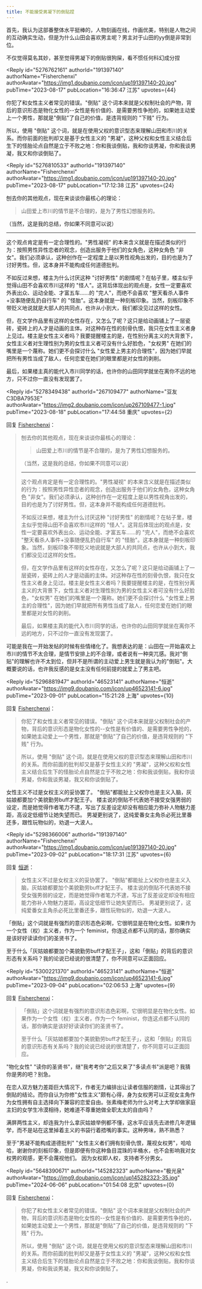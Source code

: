 ```yaml
---
title: 不能接受男凝下的倒贴捏
---
```



<Forum groupName="我心里危险的东西" groupUrl="https://www.douban.com/group/737152/" archivedAt="2025-05-16T14:24:32.519Z">
  <Post
    id="291674403"
    title="不能接受男凝下的倒贴捏"
    url="https://www.douban.com/group/topic/291674403/?_spm_id=MjY3MTA5NDc3"
    pubTime="04-04"
    highlightUserId="191397140"
  >
首先，我认为这部番整体水平挺棒的，人物刻画在线，作画优美，特别是人物之间的互动确实生动，但是为什么山田会喜欢男主呢？男主对于山田的yy倒是非常到位。

不仅觉得莫名其妙，甚至觉得男凝下的倒贴很狗屎，看不惯任何科幻成分捏

<Reply
  id="5276762161"
  authorId="191397140"
  authorName="Fisherchenxi"
  authorAvatar="https://img1.doubanio.com/icon/up191397140-20.jpg"
  pubTime="2023-08-17"
  pubLocation="16:36:47 江苏"
  upvotes={44}
>
你犯了和女性主义者常见的错误。"倒贴"
这个词本来就是父权制社会的产物，背后的意识形态是物化女性的\--女性是有价值的、是需要男性争抢的，如果她主动爱上一个男性，那就是"倒贴"了自己的价值，是违背规则的
"下贱" 行为。

所以，使用 "倒贴"
这个词，就是在使用父权的意识型态来理解山田和市川的关系。而你前面的批判却又是基于女性主义的
"男凝"，这种父权和女性主义结合后生下的怪胎论点自然是立于不败之地：你和我谈倒贴，我和你谈男凝，你和我谈男凝，我又和你谈倒贴了。
</Reply>

<Reply
  id="5276810533"
  authorId="191397140"
  authorName="Fisherchenxi"
  authorAvatar="https://img1.doubanio.com/icon/up191397140-20.jpg"
  pubTime="2023-08-17"
  pubLocation="17:12:38 江苏"
  upvotes={24}
>
刨去你的其他观点，现在来谈谈你最核心的理论：

> 山田爱上市川的情节是不合理的，是为了男性幻想服务的。

（当然，这是我的总结，你如果不同意可以说）

------------------------------------------------------------------------

这个观点肯定是有一定合理性的。"男性凝视"
的本来含义就是在描述类似的行为：按照男性异性恋者的观念，创造出服务于他们的女角色，这种女角色
"非女"。我们必须承认，这种创作在一定程度上是以男性视角出发的，目的也是为了讨好男性。但，这本身并不能构成任何道德批判。

不如反过来想，楼主为什么讨厌这种 "讨好男性"
的剧情呢？在帖子里，楼主似乎觉得山田不会喜欢市川这样的
"怪人"。这背后体现出的观点是，女性一定要喜欢外表出众、运动全能、才富五车......的
"完人"，而绝不会喜欢 "整天看杀人事件+没事随便乱扔自行车" 的
"怪胎"。这本身就是一种刻板印象。当然，刻板印象不带贬义地说就是大部人的共同点，也许从小到大，我们都没见过这样的女性。

但，在文学作品里有这样的女性存在，又怎么了呢？这只是给动画铺上了一层瓷砖，瓷砖上的人才是动画的主体。对这种存在性的刻骨仇恨，我只在女性主义者身上见过。楼主是女性主义者吗？我要提醒楼主的是，在性别分离主义的大背景下，女性主义者对生理性别为男的女性主义者可没有什么好脸色，"女权男"
在她们的嘴里是一个蔑称。她们更不会探讨什么
"女性爱上男主的合理性"，因为她们早就把所有男性当成了敌人，任何恋爱在她们的眼里都是对女性的剥削。

最后，如果楼主真的能代入市川同学的话，也许你的山田同学就坐在离你不远的地方，只不过你一直没有发现罢了。
</Reply>

<Reply
  id="5278349438"
  authorId="267109477"
  authorName="豆友C3DBA7953E"
  authorAvatar="https://img2.doubanio.com/icon/up267109477-1.jpg"
  pubTime="2023-08-18"
  pubLocation="17:44:58 重庆"
  upvotes={2}
>
回复 [Fisherchenxi](https://www.douban.com/people/191397140/)：
 > 刨去你的其他观点，现在来谈谈你最核心的理论：
> 
> > 山田爱上市川的情节是不合理的，是为了男性幻想服务的。
> 
> （当然，这是我的总结，你如果不同意可以说）
> 
> ------------------------------------------------------------------------
> 
> 这个观点肯定是有一定合理性的。"男性凝视"
> 的本来含义就是在描述类似的行为：按照男性异性恋者的观念，创造出服务于他们的女角色，这种女角色
> "非女"。我们必须承认，这种创作在一定程度上是以男性视角出发的，目的也是为了讨好男性。但，这本身并不能构成任何道德批判。
> 
> 不如反过来想，楼主为什么讨厌这种 "讨好男性"
> 的剧情呢？在帖子里，楼主似乎觉得山田不会喜欢市川这样的
> "怪人"。这背后体现出的观点是，女性一定要喜欢外表出众、运动全能、才富五车......的
> "完人"，而绝不会喜欢 "整天看杀人事件+没事随便乱扔自行车" 的
> "怪胎"。这本身就是一种刻板印象。当然，刻板印象不带贬义地说就是大部人的共同点，也许从小到大，我们都没见过这样的女性。
> 
> 但，在文学作品里有这样的女性存在，又怎么了呢？这只是给动画铺上了一层瓷砖，瓷砖上的人才是动画的主体。对这种存在性的刻骨仇恨，我只在女性主义者身上见过。楼主是女性主义者吗？我要提醒楼主的是，在性别分离主义的大背景下，女性主义者对生理性别为男的女性主义者可没有什么好脸色，"女权男"
> 在她们的嘴里是一个蔑称。她们更不会探讨什么
> "女性爱上男主的合理性"，因为她们早就把所有男性当成了敌人，任何恋爱在她们的眼里都是对女性的剥削。
> 
> 最后，如果楼主真的能代入市川同学的话，也许你的山田同学就坐在离你不远的地方，只不过你一直没有发现罢了。

可能是我在一开始发帖的时候有些情绪化了。我想表达的是：山田在一开始喜欢上市川的情节不太合理，是情节安排上的不合理，或者说有一种突兀感。我对"倒贴"的理解也许不太到位，但并不是所谓的主动爱上男生就是我认为的"倒贴"。大概要说的话，也许我反感的是女主没有任何前提的就爱上了男主吧。
</Reply>

<Reply
  id="5296881947"
  authorId="46523141"
  authorName="恒逝"
  authorAvatar="https://img9.doubanio.com/icon/up46523141-6.jpg"
  pubTime="2023-09-01"
  pubLocation="15:21:28 上海"
  upvotes={10}
>
回复 [Fisherchenxi](https://www.douban.com/people/191397140/)：
 > 你犯了和女性主义者常见的错误。"倒贴"
> 这个词本来就是父权制社会的产物，背后的意识形态是物化女性的\--女性是有价值的、是需要男性争抢的，如果她主动爱上一个男性，那就是"倒贴"了自己的价值，是违背规则的
> "下贱" 行为。
> 
> 所以，使用 "倒贴"
> 这个词，就是在使用父权的意识型态来理解山田和市川的关系。而你前面的批判却又是基于女性主义的
> "男凝"，这种父权和女性主义结合后生下的怪胎论点自然是立于不败之地：你和我谈倒贴，我和你谈男凝，你和我谈男凝，我又和你谈倒贴了。

女性主义不过是女权主义的妥协罢了。
"倒贴"都能扯上父权你也是主义入脑，灰姑娘都要加个美貌勤劳buff才配王子。
楼主说的倒贴不代表她不接受女强男弱的设定，而是她觉得作者笔力不逮，写出了反差设定却没有相应能力弥补人物魅力差距，高设定低细节让她失望而已。
男凝更别说了，这纯爱番女主角杀必死比里番还多，跟性玩物似的，劝退一大波人。
</Reply>

<Reply
  id="5298366006"
  authorId="191397140"
  authorName="Fisherchenxi"
  authorAvatar="https://img1.doubanio.com/icon/up191397140-20.jpg"
  pubTime="2023-09-02"
  pubLocation="18:17:31 江苏"
  upvotes={6}
>
回复 [恒逝](https://www.douban.com/people/46523141/)：
 > 女性主义不过是女权主义的妥协罢了。
> "倒贴"都能扯上父权你也是主义入脑，灰姑娘都要加个美貌勤劳buff才配王子。
> 楼主说的倒贴不代表她不接受女强男弱的设定，而是她觉得作者笔力不逮，写出了反差设定却没有相应能力弥补人物魅力差距，高设定低细节让她失望而已。
> 男凝更别说了，这纯爱番女主角杀必死比里番还多，跟性玩物似的，劝退一大波人。

「倒贴」这个词就是有强烈的意识形态色彩啊，它很明显是在物化女性。如果作为一个女性（权）主义者，作为一个
feminist，你连这点都不认同的话，那你确实是该好好读读你们的圣贤书了。

至于什么「灰姑娘都要加个美貌勤劳buff才配王子」，这和「倒贴」的背后的意识形态有关系吗？我的论说已经说的很清楚了，你不同意可以正面回应。
</Reply>

<Reply
  id="5300221370"
  authorId="46523141"
  authorName="恒逝"
  authorAvatar="https://img9.doubanio.com/icon/up46523141-6.jpg"
  pubTime="2023-09-04"
  pubLocation="02:06:53 上海"
  upvotes={9}
>
回复 [Fisherchenxi](https://www.douban.com/people/191397140/)：
 > 「倒贴」这个词就是有强烈的意识形态色彩啊，它很明显是在物化女性。如果作为一个女性（权）主义者，作为一个
> feminist，你连这点都不认同的话，那你确实是该好好读读你们的圣贤书了。
> 
> 至于什么「灰姑娘都要加个美貌勤劳buff才配王子」，这和「倒贴」的背后的意识形态有关系吗？我的论说已经说的很清楚了，你不同意可以正面回应。

"物化女性"
"读你的圣贤书"，继"我考考你"之后又来了"多读点书"派是吧？我猜你是男的吧？别急。

在恋人双方魅力差距巨大情况下，作者无力编排出让读者信服的剧情，让其得出了倒贴的结论。而你自认为你修"女性主义"颇有心得，身为女权男可以正视女主角作为女性拥有自主选择向下兼容的恋爱自由。张素梅老师为什么对考上大学却做家庭主妇的女学生冷漠相待，她难道不尊重她做全职太太的自由吗？

满屏两性主义，却连我为什么拿灰姑娘举例都不懂，这水平应该先去进修几年逻辑学，而不是站在这里掉着主义的书袋行着捂嘴的事实。这种男味，熟不熟悉？

至于"男凝不能构成道德批判"
"女性主义者们拥有刻骨仇恨，蔑视女权男"，哈哈哈，谢谢你的刻板印象，但是即便有你这种鱼目混珠的半桶水，也不会影响我对女权男的观感，更不会蔑视他们。
因为女权即人权，支持者不分男女。
</Reply>

<Reply
  id="5648390671"
  authorId="145282323"
  authorName="极光泉"
  authorAvatar="https://img9.doubanio.com/icon/up145282323-35.jpg"
  pubTime="2024-06-06"
  pubLocation="01:54:08 北京"
  upvotes={0}
>
回复 [Fisherchenxi](https://www.douban.com/people/191397140/)：
 > 你犯了和女性主义者常见的错误。"倒贴"
> 这个词本来就是父权制社会的产物，背后的意识形态是物化女性的\--女性是有价值的、是需要男性争抢的，如果她主动爱上一个男性，那就是"倒贴"了自己的价值，是违背规则的
> "下贱" 行为。
> 
> 所以，使用 "倒贴"
> 这个词，就是在使用父权的意识型态来理解山田和市川的关系。而你前面的批判却又是基于女性主义的
> "男凝"，这种父权和女性主义结合后生下的怪胎论点自然是立于不败之地：你和我谈倒贴，我和你谈男凝，你和我谈男凝，我又和你谈倒贴了。

.
</Reply>
  </Post>
</Forum>
